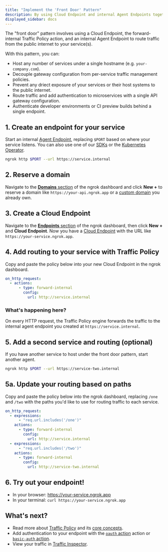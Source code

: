 ```yaml
---
title: "Implement the 'Front Door' Pattern"
description: By using Cloud Endpoint and internal Agent Endpoints together, you loosely double your gateway and services for extra flexibility.
displayed_sidebar: docs
---
```



The "front door" pattern involves using a Cloud Endpoint, the forward-internal Traffic Policy action, and an internal Agent Endpoint to route traffic from the public internet to your service(s).

With this pattern, you can:

- Host any number of services under a single hostname (e.g. `your-company.com`).
- Decouple gateway configuration from per-service traffic management policies.
- Prevent any driect exposure of your services or their host systems to the public internet.
- Route traffic and add authentication to microservices with a single API gateway configuration.
- Authenticate developer environments or CI preview builds behind a single endpoint.

## 1. Create an endpoint for your service

Start an internal [Agent Endpoint](/docs/universal-gateway/agent-endpoints/), replacing `$PORT` based on where your service listens.
You can also use one of our [SDKs](/docs/agent/sdks) or the [Kubernetes Operator](/docs/k8s).

```bash
ngrok http $PORT --url https://service.internal
```

## 2. Reserve a domain

Navigate to the [**Domains** section](https://dashboard.ngrok.com/domains) of
the ngrok dashboard and click **New +** to reserve a domain like
`https://your-api.ngrok.app` or a [custom domain](docs/universal-gateway/custom-domains/) you already own.

## 3. Create a Cloud Endpoint

Navigate to the [**Endpoints** section](https://dashboard.ngrok.com/endpoints?sortBy=updatedAt&orderBy=desc) of the ngrok dashboard, then click **New +** and **Cloud Endpoint**.
Now you have a [Cloud Endpoint](/docs/universal-gateway/cloud-endpoints/) with the URL like `https://your-service.ngrok.app`.

## 4. Add routing to your service with Traffic Policy

Copy and paste the policy below into your new Cloud Endpoint in the ngrok dashboard.

```yaml
on_http_request:
  - actions:
      - type: forward-internal
        config:
          url: http://service.internal
```

### What's happening here?

On every HTTP request, the Traffic Policy engine forwards the traffic to the
internal agent endpoint you created at `https://service.internal`.

## 5. Add a second service and routing (optional)

If you have another service to host under the front door pattern, start another agent.

```bash
ngrok http $PORT --url https://service-two.internal
```

## 5a. Update your routing based on paths

Copy and paste the policy below into the ngrok dashboard, replacing `/one` and `/two` with the paths you'd like to use for routing traffic to each service.

```yaml
on_http_request:
  - expressions:
      - "req.url.includes('/one')"
    actions:
      - type: forward-internal
        config:
          url: http://service.internal
  - expressions:
      - "req.url.includes('/two')"
    actions:
      - type: forward-internal
        config:
          url: http://service-two.internal
```

## 6. Try out your endpoint!

- In your browser: https://your-service.ngrok.app
- In your terminal: `curl https://your-service.ngrok.app`

## What's next?

- Read more about [Traffic Policy](/docs/traffic-policy) and its [core concepts](/docs/traffic-policy/concepts).
- Add authentication to your endpoint with the [`oauth` action](/docs/traffic-policy/actions/oauth) action or [`basic-auth` action](/docs/traffic-policy/actions/basic-auth).
- View your traffic in [Traffic Inspector](https://dashboard.ngrok.com/traffic-inspector).

<Back />
